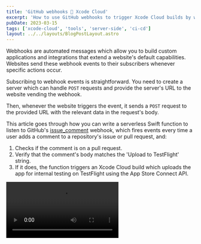 ```yaml
---
title: 'GitHub webhooks 🤝 Xcode Cloud'
excerpt: 'How to use GitHub webhooks to trigger Xcode Cloud builds by writing a comment on a pull request.'
pubDate: 2023-03-15
tags: ['xcode-cloud', 'tools', 'server-side', 'ci-cd']
layout: ../../layouts/BlogPostLayout.astro
---
```



Webhooks are automated messages which allow you to build custom applications and integrations that extend a website's default capabilities. Websites send these webhook events to their subscribers whenever specific actions occur.

Subscribing to webhook events is straightforward. You need to create a server which can handle `POST` requests and provide the server's URL to the website vending the webhook.

Then, whenever the website triggers the event, it sends a `POST` request to the provided URL with the relevant data in the request's body.

This article goes through how you can write a serverless Swift function to listen to GitHub's [issue_comment](https://docs.github.com/webhooks-and-events/webhooks/webhook-events-and-payloads#issue_comment) webhook, which fires events every time a user adds a comment to a repository's issue or pull request, and:

1. Checks if the comment is on a pull request.
2. Verify that the comment's body matches the 'Upload to TestFlight' string.
3. If it does, the function triggers an Xcode Cloud build which uploads the app for internal testing on TestFlight using the App Store Connect API.

<Video src="https://res.cloudinary.com/dflewmkx4/video/upload/ac_none,f_auto,q_auto:eco/v1678828603/blog/posts/github-webhooks-and-xcode-cloud/demo.mp4" />

## The Xcode Cloud workflow

Before starting the automation process, you first need to set up an Xcode Cloud workflow which uploads the app to TestFlight for internal testing which the webhook can trigger.

To do so, open Xcode, go to the `Report Navigator` menu, select the `Cloud` tab, right-click the target you want to create the new workflow for and click the `Manage Workflows...` button from the context menu.

![The Cloud section in the report navigator menu of Xcode](https://res.cloudinary.com/dflewmkx4/image/upload/ac_none,f_auto,q_auto:eco/v1678797532/blog/posts/github-webhooks-and-xcode-cloud/manage-workflows.png)

In the workflow list screen, click the `+` button.

![The workflow list screen with the plus button highlighted](https://res.cloudinary.com/dflewmkx4/image/upload/ac_none,f_auto,q_auto:eco/v1678797532/blog/posts/github-webhooks-and-xcode-cloud/create.png)

Change the default name of the workflow to 'TestFlight' and turn it off so that it does not get run automatically based on the start conditions you'll set up next. This is the way to create a _manual_ workflow in Xcode Cloud.

![The default workflow configuration page with the name set to TestFlight and the toggle at the top switched off](https://res.cloudinary.com/dflewmkx4/image/upload/ac_none,f_auto,q_auto:eco/v1678797531/blog/posts/github-webhooks-and-xcode-cloud/manual-workflow.png)

Add a start condition to start the workflow on any branch change. Every Xcode Cloud workflow requires a start condition, but you can prevent this condition from triggering a new build by turning the workflow off.

![The workflow configuration page showing a start condition of any branch](https://res.cloudinary.com/dflewmkx4/image/upload/ac_none,f_auto,q_auto:eco/v1678797532/blog/posts/github-webhooks-and-xcode-cloud/archive-any-branch.png)

Add an archive action and select the `TestFlight (Internal Testing Only)` deployment preparation.

![The workflow configuration page showing an action which archives the app for internal testing](https://res.cloudinary.com/dflewmkx4/image/upload/ac_none,f_auto,q_auto:eco/v1678798727/blog/posts/github-webhooks-and-xcode-cloud/archive-internal-testing.png)

Add a post-action step to deliver the app to TestFlight for internal testing. You need to add a test group for this step to work.

![A post-action step to deliver the app to TestFlight and all internal testers](https://res.cloudinary.com/dflewmkx4/image/upload/ac_none,f_auto,q_auto:eco/v1678797531/blog/posts/github-webhooks-and-xcode-cloud/internal-testing.png)

When triggered, the new workflow uploads the app to TestFlight and distributes it to an internal test group.

## Creating a serverless function

An easy way to create a service which listens to `POST` requests from GitHub is to use an Amazon Web Services lambda. Using this approach has the added benefit of not having to worry about a server's uptime and maintenance.

Thanks to the great work from the [swift-server group](https://github.com/swift-server), you can create a lambda using Swift.

> Please note that this article assumes knowledge of building and deploying Swift Amazon Web Services lambdas. If you are not familiar with this topic, please refer to the [swift-aws-lambda-runtime](https://github.com/swift-server/swift-aws-lambda-runtime) documentation.

### Getting started

To create an Amazon Web Services lambda, you first need to create an executable Swift package:

```bash:Terminal
# Create an empty directory
mkdir upload-to-testflight-webhook
# Move into the new directory
cd upload-to-testflight-webhook
# Create a new executable Swift package
swift package init --type executable --name UploadToTestFlightWebhook
```

The preceding command generates an executable Swift package with the following folder structure:

```bash:📦
.
├── Package.swift
├── README.md
├── Sources
│   └── UploadToTestFlightWebhook
│       └── UploadToTestFlightWebhook.swift
└── Tests
    └── UploadToTestFlightWebhookTests
        └── UploadToTestFlightWebhookTests.swift
```

### Adding the dependencies

The first dependency you need to bring in is the [swift-aws-lambda-runtime](https://github.com/swift-server/swift-aws-lambda-runtime) by the [swift-server group](https://github.com/swift-server).

The lambda also needs to listen to the `POST` requests sent by GitHub and, for this reason, it needs to have an Amazon API Gateway that can handle these as its trigger.

To read data from the gateway's body, you need to add the [swift-aws-lambda-events](https://github.com/swift-server/swift-aws-lambda-events) package from [swift-server](https://github.com/swift-server) as a dependency.

```swift:Package.swift
// swift-tools-version: 5.7

import PackageDescription

let package = Package(
    name: "UploadToTestFlightWebhook",
    platforms: [.macOS(.v12)],
    dependencies: [
        .package(url: "https://github.com/swift-server/swift-aws-lambda-runtime.git", exact: "1.0.0-alpha.1"),
        .package(url: "https://github.com/swift-server/swift-aws-lambda-events.git", exact: "0.1.0")
    ],
    targets: [
        .executableTarget(
            name: "UploadToTestFlightWebhook",
            dependencies: [
                .product(name: "AWSLambdaRuntime", package: "swift-aws-lambda-runtime"),
                .product(name: "AWSLambdaEvents", package: "swift-aws-lambda-events")
            ]
        )
    ]
)
```

### Creating an empty lambda

To create an Amazon Web Services lambda which handles API Gateway events, you need to import both the `AWSLambdaRuntime` and `AWSLambdaEvents` packages you imported in the previous section and create a `@main` decorated `struct` which conforms to the `LambdaHandler` protocol.

```swift:UploadToTestFlightWebhook.swift
import AWSLambdaRuntime
import AWSLambdaEvents

@main
struct UploadToTestFlightWebhook: SimpleLambdaHandler {
    func handle(_ request: APIGatewayV2Request, context: LambdaContext) async throws -> APIGatewayV2Response {
        return .init(
            statusCode: .ok,
            body: "Hello World 👋"
        )
    }
}
```

## Parsing the web hook's payload

The GitHub [issue_comment](https://docs.github.com/webhooks-and-events/webhooks/webhook-events-and-payloads#issue_comment) webhook sends a payload with the relevant information every time a user adds a comment to a repository's issue or pull request.

From all the information in the payload, the webhook just needs the following fields:

```json:payload.json
{
  "action": "created",
  "issue": {
    "pull_request": {
      "url": "https://api.github.com/repos/polpielladev/QRBuddy/pulls/1"
    }
  },
  "repository": {
    "name": "QRBuddy"
  },
  "comment": {
    "body": "Upload to testflight"
  }
}
```

To parse the payload, the lambda needs to decode the `APIGatewayV2Request`'s `body` property into a `GithubWebhookData` struct using a `JSONDecoder` with a `convertFromSnakeCase` key decoding strategy.

```swift:UploadToTestFlightWebhook.swift
struct GithubWebhookData: Decodable {
    let action: String
    let issue: Issue
    let repository: Repository
    let comment: Comment

    struct Issue: Decodable {
        let pullRequest: PullRequest

        struct PullRequest: Decodable {
            let url: URL
        }
    }

    struct Repository: Decodable {
        let name: String
    }

    struct Comment: Decodable {
        let body: String
    }
}

@main
struct UploadToTestFlightWebhook: SimpleLambdaHandler {
    let snakeCaseDecoder: JSONDecoder

    init() {
        let decoder = JSONDecoder()
        decoder.keyDecodingStrategy = .convertFromSnakeCase
        snakeCaseDecoder = decoder
    }

    func handle(_ request: APIGatewayV2Request, context: LambdaContext) async throws -> APIGatewayV2Response {
        guard let body = request.body,
              let bodyData = body.data(using: .utf8),
              let request = try? snakeCaseDecoder.decode(GithubWebhookData.self, from: bodyData) else {
            return .init(statusCode: .badRequest, body: "Could not parse the request content...")
        }

        guard request.action == "created",
              request.comment.body.lowercased() == "upload to testflight" else {
            return .init(statusCode: .ok, body: "Not handling the event...")
        }

        // ...
    }
}
```

The lambda needs to handle just the `created` action to ensure it triggers builds for new comments and not for comment edits or deletions.

The lambda also needs to verify that the comment's body matches 'upload to TestFlight' and is not case-sensitive.

## Retrieving the pull request's information

While the GitHub [issue_comment](https://docs.github.com/webhooks-and-events/webhooks/webhook-events-and-payloads#issue_comment) webhook sends some of the pull request's information, it doesn't send enough to determine what the pull request's head branch is.

To find this information, the lambda needs to make a `GET` request to the `pullRequest`'s `url` property from the webhook's event payload.

This property is a URL pointing to the [pulls](https://docs.github.com/en/rest/pulls/pulls?apiVersion=2022-11-28#get-a-pull-request) GitHub endpoint, which requires authentication when working with private repositories. GitHub API's response contains a `head` object with the branch's `ref`, which is the name that the lambda needs.

```swift:UploadToTestFlightWebhook.swift
struct GithubPullRequest: Decodable {
    let head: Head

    struct Head: Decodable {
        let ref: String
    }
}

@main
struct UploadToTestFlightWebhook: SimpleLambdaHandler {
    func handle(_ request: APIGatewayV2Request, context: LambdaContext) async throws -> APIGatewayV2Response {
        // ...

        var urlRequest = URLRequest(url: request.issue.pullRequest.url)
        urlRequest.setValue("Bearer 🙈", forHTTPHeaderField: "Authorization")
        // Small helper class to make async requests
        let urlSession = URLSessionWrapper()
        let data = try await urlSession.data(for: urlRequest)

        let headBranchName = try snakeCaseDecoder.decode(GithubPullRequest.self, from: data)
            .head
            .ref

        // ...
    }
}
```

## Importing appstoreconnect-swift-sdk

To make it easier to interact with App Store Connect, you can use [Antoine van der Lee's appstoreconnect-swift-sdk Swift package](https://github.com/AvdLee/appstoreconnect-swift-sdk):

```swift:Package.swift
// swift-tools-version: 5.7

import PackageDescription

let package = Package(
    name: "UploadToTestFlightWebhook",
    platforms: [.macOS(.v12)],
    dependencies: [
        // Use the master revision as it implements Linux compatibility
        .package(url: "https://github.com/AvdLee/appstoreconnect-swift-sdk.git", revision: "master"),
        .package(url: "https://github.com/swift-server/swift-aws-lambda-runtime.git", exact: "1.0.0-alpha.1"),
        .package(url: "https://github.com/swift-server/swift-aws-lambda-events.git", exact: "0.1.0")
    ],
    targets: [
        .executableTarget(
            name: "UploadToTestFlightWebhook",
            dependencies: [
                .product(name: "AWSLambdaRuntime", package: "swift-aws-lambda-runtime"),
                .product(name: "AWSLambdaEvents", package: "swift-aws-lambda-events")
            ]
        )
    ]
)
```

### Setting up the `APIProvider`

The `APIProvider` from the [appstoreconnect-swift-sdk Swift package](https://github.com/AvdLee/appstoreconnect-swift-sdk) gives you a way to interact with App Store Connect's API. It requires an `APIConfiguration` with your App Store Connect's credentials to be able to make authenticated requests.

```swift:UploadToTestFlightWebhook.swift
// ...
import AppStoreConnect_Swift_SDK

@main
struct UploadToTestFlightWebhook: SimpleLambdaHandler {
    func handle(_ request: APIGatewayV2Request, context: LambdaContext) async throws -> APIGatewayV2Response {
        // ...

        let config = try APIConfiguration(
            issuerID: "🙈",
            privateKeyID: "🙈",
            privateKey: "🙈"
        )

        let provider = APIProvider(configuration: config)

        // ...
    }
}
```

> This article doesn't go into detail on how to create and retrieve the credentials from App Store Connect. For more information, please refer to [this article on the topic](https://www.polpiella.dev/fastlane-appstore-connect-api-and-github-actions#creating-an-app-store-connect-api-key).

## Triggering an Xcode Cloud build

The lambda now has all the tools and information it needs from the webhook to interact with the App Store Connect API and trigger a new `TestFlight` workflow run.

### Finding the correct product

To trigger a new workflow run, you first need to find the product associated with the pull request's repository name by:

1. Making a network request to the [App Store Connect API's ciProducts endpoint](https://developer.apple.com/documentation/appstoreconnectapi/list_all_xcode_cloud_products) to retrieve all the Xcode Cloud products of type `app`.
2. Finding the product that matches the pull request's repository name by comparing the `repositoryName` property from the `scmRepository` included item with the pull request's repository name. If there are any matches, the lambda retrieves the repository entity's `id`.
3. Finding the product that matches the repository entity's `id` by comparing the `repositoryId` property from the `product`'s `relationships` with the repository entity's `id`. If the repository has no matching product, the lambda returns a `404` response.

```swift:UploadToTestFlightWebhook.swift
@main
struct UploadToTestFlightWebhook: SimpleLambdaHandler {
    func handle(_ request: APIGatewayV2Request, context: LambdaContext) async throws -> APIGatewayV2Response {
        // ...

        let producstEndpoint = APIEndpoint
                .v1
                .ciProducts
                .get(parameters: .init(filterProductType: [.app], include: [.primaryRepositories, .bundleID]))

        let productResponse = try await provider.request(producstEndpoint)

        guard let repositoryId: String = productResponse
            .included?
            .compactMap({ includedItem in
                switch includedItem {
                case .scmRepository(let scmData) where scmData.attributes?.repositoryName == request.repository.name:
                    return scmData.id
                default: return nil
                }
            })
            .first,

        let productId = productResponse.data.first(where: {
            $0.relationships?.primaryRepositories?.data?.contains { $0.id == repositoryId } == true
        })?.id else {
            return .init(statusCode: .notFound, body: "Could not find a product for this repository")
        }

        // ...
    }
}
```

### Getting the workflow id

You now need to verify that the product you found in the previous section has a workflow called `TestFlight` by:

1. Making a network request to the [App Store Connect API's ciProducts/productId/workflows endpoint](https://developer.apple.com/documentation/appstoreconnectapi/list_all_workflows_for_an_xcode_cloud_product) to list all the workflows for the product.
2. Finding the `TestFlight` workflow by getting the first item in the workflows' array whose name matches `TestFlight`. If there are no matches, the lambda returns a response with `404` status code.

```swift:UploadToTestFlightWebhook.swift
@main
struct UploadToTestFlightWebhook: SimpleLambdaHandler {
    func handle(_ request: APIGatewayV2Request, context: LambdaContext) async throws -> APIGatewayV2Response {
        // ...

        let allWorkflowsEndpoint = APIEndpoint
            .v1
            .ciProducts
            .id(productId)
            .workflows

        let workflows = try await provider
            .request(
                Request<WorkflowsResponse>(
                    method: "GET",
                    path: allWorkflowsEndpoint.path,
                    query: [("fields[ciWorkflows]", "name")]
                )
            )

        guard let workflowId = workflows.data.first(where: { $0.attributes.name == "Testflight" })?.id else {
            return .init(statusCode: .notFound, body: "Could not find a `TestFlight` workflow in product")
        }

        // ...
    }
}
```

### Finding the correct git reference id

To start a new workflow run from the pull request's head branch, you need to find the id associated with that branch in App Store Connect.

Contrary to what you might think, this id is Xcode Cloud specific and is not the same as the ref from the branch in GitHub.

You can retrieve this id by following these steps:

1. Retrieve the `TestFlight` workflow information from the [App Store Connect API's ciWorkflows/id endpoint](https://developer.apple.com/documentation/appstoreconnectapi/read_xcode_cloud_workflow_information) and specify that the response must include the `repository` information.
2. Retrieve the git references for the repository from the [scmRepositories/gitReferences endpoint](https://developer.apple.com/documentation/appstoreconnectapi/read_git_repository_information).
3. Filter the git references array to find the object whose name matches the pull request's head branch's name. If no matching git reference exists, the lambda returns a response with `404` status code.

```swift:UploadToTestFlightWebhook.swift
@main
struct UploadToTestFlightWebhook: SimpleLambdaHandler {
    func handle(_ request: APIGatewayV2Request, context: LambdaContext) async throws -> APIGatewayV2Response {
        // ...

        let workflowEndpoint = APIEndpoint
            .v1
            .ciWorkflows
            .id(workflowId)
            .get(parameters: .init(include: [.repository]))

        let workflow = try await provider.request(workflowEndpoint).data

        let gitRefsEndpoint = APIEndpoint
            .v1
            .scmRepositories
            .id(repositoryId)
            .gitReferences
            .get()

        let gitRefs = try await provider.request(gitRefsEndpoint)

        guard let ref = gitRefs.data.first(where: { $0.attributes?.name == headBranchName }) else {
            return .init(statusCode: .notFound, body: "There is no branch named \(headBranchName) in the repository")
        }

        // ...
    }
}
```

### Starting a new build

Now that you have all the information available, you are ready to trigger a new workflow by:

1. Creating a new [CiBuildRunCreateRequest](https://developer.apple.com/documentation/appstoreconnectapi/cibuildruncreaterequest) object with the workflow and the source branch as relationships for the request.
2. Making a network request to the [ciBuildRuns endpoint from the App Store Connect API](https://developer.apple.com/documentation/appstoreconnectapi/start_a_build) to start a new workflow run.
3. Return a response with `200` status code.

```swift:UploadToTestFlightWebhook.swift
@main
struct UploadToTestFlightWebhook: SimpleLambdaHandler {
    func handle(_ request: APIGatewayV2Request, context: LambdaContext) async throws -> APIGatewayV2Response {
        // ...

        let requestRelationships = CiBuildRunCreateRequest
            .Data
            .Relationships(
                workflow: .init(data: .init(type: .ciWorkflows, id: workflow.id)),
                sourceBranchOrTag: .init(data: .init(type: .scmGitReferences, id: ref.id))
            )
            let requestData = CiBuildRunCreateRequest.Data(
                type: .ciBuildRuns,
                relationships: requestRelationships
            )

        let buildRunCreateRequest = CiBuildRunCreateRequest(data: requestData)

        let workflowRun = APIEndpoint
            .v1
            .ciBuildRuns
            .post(buildRunCreateRequest)

        _ = try await provider.request(workflowRun)

        return .init(
            statusCode: .ok,
            body: "Job \(workflow.attributes?.name ?? "") triggered."
        )
    }
}
```

## Setting up the webhook

After deploying the lambda you have just built, the last thing to do is to set up the webhook on a GitHub repository.

To do so, go to the repository's settings, navigate to the 'Webhooks' section and click the 'Add Webhook' button.

![A screenshot of the webhooks section in a GitHub repository](https://res.cloudinary.com/dflewmkx4/image/upload/ac_none,f_auto,q_auto:eco/v1678832075/blog/posts/github-webhooks-and-xcode-cloud/add-webhook.png)

Enter the URL for the deployed server in the 'Payload URL' field, select 'application/json' as the 'Content type', and choose the 'Let me select individual events' option.

From the list of available events, select 'Issue Comments'.

![The new webook configuration page](https://res.cloudinary.com/dflewmkx4/image/upload/ac_none,f_auto,q_auto:eco/v1678832075/blog/posts/github-webhooks-and-xcode-cloud/create-webhook.png)

Check the 'Active' box to ensure the webhook is on and click the 'Add webhook' button to save the configuration.

![A page showing the active checkbox in the new webhook page](https://res.cloudinary.com/dflewmkx4/image/upload/ac_none,f_auto,q_auto:eco/v1678832075/blog/posts/github-webhooks-and-xcode-cloud/active.png)

You should now be able to trigger a new build by writing a comment which says 'Upload to TestFlight' on any pull request in the repository 🎉.
